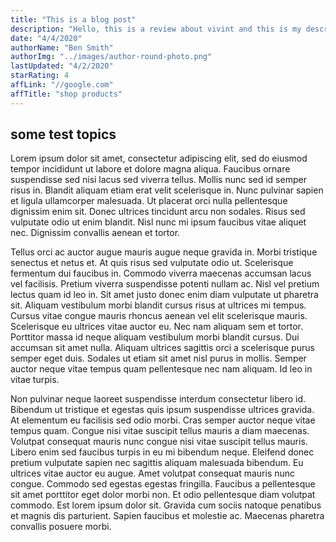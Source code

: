 ```yaml
---
title: "This is a blog post"
description: "Hello, this is a review about vivint and this is my description"
date: "4/4/2020"
authorName: "Ben Smith"
authorImg: "../images/author-round-photo.png"
lastUpdated: "4/2/2020"
starRating: 4
affLink: "//google.com"
affTitle: "shop products"
---
```


## some test topics

Lorem ipsum dolor sit amet, consectetur adipiscing elit, sed do eiusmod tempor incididunt ut labore et dolore magna aliqua. Faucibus ornare suspendisse sed nisi lacus sed viverra tellus. Mollis nunc sed id semper risus in. Blandit aliquam etiam erat velit scelerisque in. Nunc pulvinar sapien et ligula ullamcorper malesuada. Ut placerat orci nulla pellentesque dignissim enim sit. Donec ultrices tincidunt arcu non sodales. Risus sed vulputate odio ut enim blandit. Nisl nunc mi ipsum faucibus vitae aliquet nec. Dignissim convallis aenean et tortor.

Tellus orci ac auctor augue mauris augue neque gravida in. Morbi tristique senectus et netus et. At quis risus sed vulputate odio ut. Scelerisque fermentum dui faucibus in. Commodo viverra maecenas accumsan lacus vel facilisis. Pretium viverra suspendisse potenti nullam ac. Nisl vel pretium lectus quam id leo in. Sit amet justo donec enim diam vulputate ut pharetra sit. Aliquam vestibulum morbi blandit cursus risus at ultrices mi tempus. Cursus vitae congue mauris rhoncus aenean vel elit scelerisque mauris. Scelerisque eu ultrices vitae auctor eu. Nec nam aliquam sem et tortor. Porttitor massa id neque aliquam vestibulum morbi blandit cursus. Dui accumsan sit amet nulla. Aliquam ultrices sagittis orci a scelerisque purus semper eget duis. Sodales ut etiam sit amet nisl purus in mollis. Semper auctor neque vitae tempus quam pellentesque nec nam aliquam. Id leo in vitae turpis.

Non pulvinar neque laoreet suspendisse interdum consectetur libero id. Bibendum ut tristique et egestas quis ipsum suspendisse ultrices gravida. At elementum eu facilisis sed odio morbi. Cras semper auctor neque vitae tempus quam. Congue nisi vitae suscipit tellus mauris a diam maecenas. Volutpat consequat mauris nunc congue nisi vitae suscipit tellus mauris. Libero enim sed faucibus turpis in eu mi bibendum neque. Eleifend donec pretium vulputate sapien nec sagittis aliquam malesuada bibendum. Eu ultrices vitae auctor eu augue. Amet volutpat consequat mauris nunc congue. Commodo sed egestas egestas fringilla. Faucibus a pellentesque sit amet porttitor eget dolor morbi non. Et odio pellentesque diam volutpat commodo. Est lorem ipsum dolor sit. Gravida cum sociis natoque penatibus et magnis dis parturient. Sapien faucibus et molestie ac. Maecenas pharetra convallis posuere morbi.

